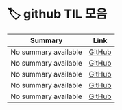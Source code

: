 
# 🏷️ github TIL 모음

<LabelIcons />

| Summary | Link |
|---------|------|
| No summary available | [GitHub](https://github.com/MinHyeok-lee1/TIL/blob/main/2025/07/01-TIL.md) |
| No summary available | [GitHub](https://github.com/MinHyeok-lee1/TIL/blob/main/2025/07/02-UsernameRepository.md) |
| No summary available | [GitHub](https://github.com/MinHyeok-lee1/TIL/blob/main/2025/07/03-Template.md) |
| No summary available | [GitHub](https://github.com/MinHyeok-lee1/TIL/blob/main/2025/07/04-GitHubActions.md) |
| No summary available | [GitHub](https://github.com/MinHyeok-lee1/TIL/blob/main/2025/07/06-issueBashSsh.md) |
